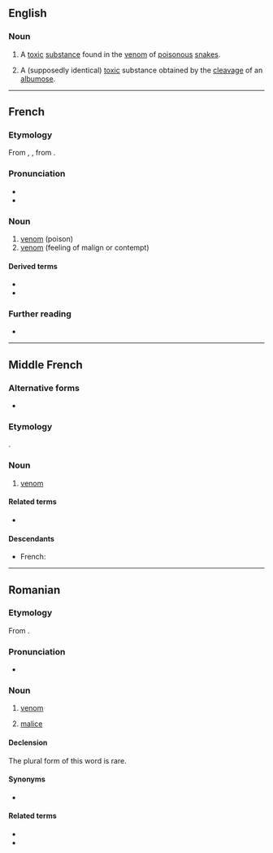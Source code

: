 {{also|vénîn}}

==English==

===Noun===
{{en-noun}}

# {{lb|en|biochemistry}} A [[toxic]] [[substance]] found in the [[venom]] of [[poisonous]] [[snake]]s.
# {{lb|en|biochemistry}} A (supposedly identical) [[toxic]] substance obtained by the [[cleavage]] of an [[albumose]].

{{Webster 1913}}

----

==French==

===Etymology===
From {{etyl|fro|fr}} {{m|fro|venin}}, {{m|fro|venim}}, from {{etyl|la|fr}} {{m|la|venēnum}}.

===Pronunciation===
* {{IPA|/və.nɛ̃/|lang=fr}}
* {{audio|Fr-venin.ogg|Audio|lang=fr}}

===Noun===
{{fr-noun|m}}

# [[venom]] (poison)
# [[venom]] (feeling of malign or contempt)

====Derived terms====
* {{l|fr|vénéneux}}
* {{l|fr|venimeux}}

===Further reading===
* {{R:TLFi}}

----

==Middle French==

===Alternative forms===
* {{l|frm|venim}}

===Etymology===
{{inh|frm|fro|venim}}.

===Noun===
{{frm-noun|m}}

# [[venom]]

====Related terms====
* {{l|frm|envenimer}}

====Descendants====
* French: {{l|fr|venin}}

----

==Romanian==

===Etymology===
From {{etyl|la|ro}} {{m|la|venēnum}}.

===Pronunciation===
* {{IPA|[veˈnin]|lang=ro}}

===Noun===
{{ro-noun|n|veninuri}}

# [[venom]]
# {{lb|ro|figuratively}} [[malice]]

====Declension====
The plural form of this word is rare.
{{ro-noun-n-uri}}

====Synonyms====
* {{l|ro|otravă}}

====Related terms====
* {{l|ro|învenina}}
* {{l|ro|veninos}}